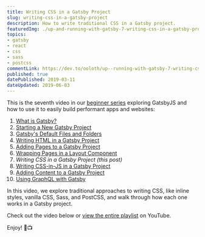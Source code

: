 ```yaml
---
title: Writing CSS in a Gatsby Project
slug: writing-css-in-a-gatsby-project
description: How to write traditional CSS in a Gatsby project.
featuredImg: ./up-and-running-with-gatsby-7-writing-css-in-a-gatsby-project.png
topics:
- gatsby
- react
- css
- sass
- postcss
commentLink: https://dev.to/ooloth/up--running-with-gatsby-7-writing-css-in-a-gatsby-project-1l3j
published: true
datePublished: 2019-03-11
dateUpdated: 2019-06-03
---
```



This is the seventh video in our [beginner series](https://www.youtube.com/watch?v=eCtgG5Sx6kk&list=PLs_LGDWysHJptEmAKxXjLCQvl7sAbXPBw) exploring GatsbyJS and how to use it to easily build performant apps and websites:

1. [What is Gatsby?](https://www.upandrunningtutorials.com/up-and-running-with-gatsby-1-what-is-gatsby)
2. [Starting a New Gatsby Project](https://www.upandrunningtutorials.com/up-and-running-with-gatsby-2-starting-a-new-gatsby-project)
3. [Gatsby's Default Files and Folders](https://www.upandrunningtutorials.com/up-and-running-with-gatsby-3-gatsbys-default-files-and-folders)
4. [Writing HTML in a Gatsby Project](https://www.upandrunningtutorials.com/up-and-running-with-gatsby-4-writing-html-in-a-gatsby-project)
5. [Adding Pages to a Gatsby Project](https://www.upandrunningtutorials.com/up-and-running-with-gatsby-5-adding-pages-to-a-gatsby-project)
6. [Wrapping Pages in a Layout Component](https://www.upandrunningtutorials.com/up-and-running-with-gatsby-6-wrapping-pages-in-a-layout-component)
7. _Writing CSS in a Gatsby Project (this post)_
8. [Writing CSS-in-JS in a Gatsby Project](https://www.upandrunningtutorials.com/up-and-running-with-gatsby-8-writing-css-in-js-in-a-gatsby-project)
9. [Adding Content to a Gatsby Project](https://www.upandrunningtutorials.com/up-and-running-with-gatsby-9-adding-content-to-a-gatsby-project)
10. [Using GraphQL with Gatsby](https://www.upandrunningtutorials.com/up-and-running-with-gatsby-10-using-graphql-with-gatsby/)

In this video, we explore traditional approaches to writing CSS, like inline styles, vanilla CSS, Sass, and PostCSS, and walk through how each one works in a Gatsby project.

Check out the video below or [view the entire playlist](https://www.youtube.com/watch?v=eCtgG5Sx6kk&list=PLs_LGDWysHJptEmAKxXjLCQvl7sAbXPBw) on YouTube. 

Enjoy! 🎉📺

<VideoEmbed embedURL="https://www.youtube.com/embed/ItZjMNx69V4" />